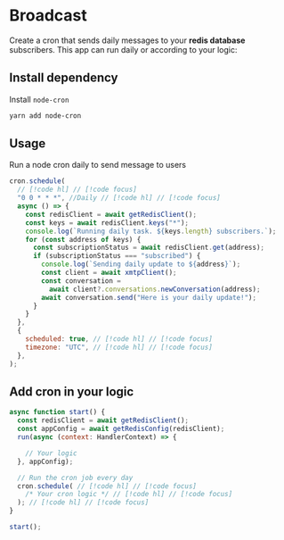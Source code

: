 # Broadcast

Create a cron that sends daily messages to your **redis database** subscribers. This app can run daily or according to your logic:

## Install dependency

Install `node-cron`

```bash [cmd]
yarn add node-cron
```

## Usage

Run a node cron daily to send message to users

```jsx [src/index.ts]
cron.schedule(
  // [!code hl] // [!code focus]
  "0 0 * * *", //Daily // [!code hl] // [!code focus]
  async () => {
    const redisClient = await getRedisClient();
    const keys = await redisClient.keys("*");
    console.log(`Running daily task. ${keys.length} subscribers.`);
    for (const address of keys) {
      const subscriptionStatus = await redisClient.get(address);
      if (subscriptionStatus === "subscribed") {
        console.log(`Sending daily update to ${address}`);
        const client = await xmtpClient();
        const conversation =
          await client?.conversations.newConversation(address);
        await conversation.send("Here is your daily update!");
      }
    }
  },
  {
    scheduled: true, // [!code hl] // [!code focus]
    timezone: "UTC", // [!code hl] // [!code focus]
  },
);
```

## Add cron in your logic

```jsx [src/index.ts]
async function start() {
  const redisClient = await getRedisClient();
  const appConfig = await getRedisConfig(redisClient);
  run(async (context: HandlerContext) => {

    // Your logic
  }, appConfig);

  // Run the cron job every day
  cron.schedule( // [!code hl] // [!code focus]
    /* Your cron logic */ // [!code hl] // [!code focus]
  ); // [!code hl] // [!code focus]
}

start();
```
